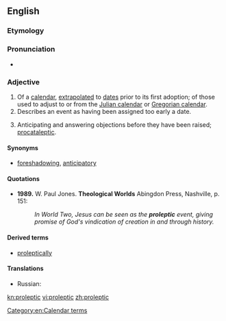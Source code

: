 ==English==

===Etymology===
{{suffix|prolepsis|ic}}

===Pronunciation===
* {{IPA|/pɹoʊˈlɛptɪk/}}

===Adjective===
{{en-adj}}

# Of a  [[calendar]], [[extrapolated]] to [[dates]] prior to its first adoption; of those used to adjust to or from the [[Julian calendar]] or [[Gregorian calendar]].
# Describes an event as having been assigned too early a date.
# {{rhetoric}} Anticipating and answering objections before they have been raised; [[procataleptic]].

====Synonyms====
* [[foreshadowing]], [[anticipatory]]

====Quotations====
* '''1989.''' W. Paul Jones. '''Theological Worlds''' Abingdon Press, Nashville, p. 151:
*: ''In World Two, Jesus can be seen as the '''proleptic''' event, giving promise of God's vindication of creation in and through history.''

====Derived terms====
* [[proleptically]]

====Translations====
{{trans-top|a calendar extrapolated to dates prior to its first adoption}}
{{trans-mid}}
{{trans-bottom}}
{{trans-top|having been assigned too early a date}}
* Russian: {{t+|ru|преждевременный}}
{{trans-mid}}
{{trans-bottom}}

[[Category:en:Calendar terms]]

[[kn:proleptic]]
[[vi:proleptic]]
[[zh:proleptic]]